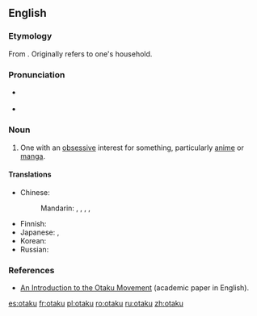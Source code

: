 {{was wotd|2008|June|20}}
==English==
{{wikipedia}}

===Etymology===
From {{etyl|ja}} {{term|おたく||geek, nerd|lang=ja}}.  Originally refers to one's household.

===Pronunciation===
* {{a|US}} {{IPA|/ɔˈtɑ.ku/}}
* {{audio|en-us-otaku.ogg|Audio (US)}}

===Noun===
{{en-noun}}

# {{fandom}} One with an [[obsessive]] interest for something, particularly [[anime]] or [[manga]].

====Translations====
{{trans-top|one with an obsessive interest}}
* Chinese:
*: Mandarin: {{i|male nerd}} {{t|zh|宅男|tr=zháinán|sc=Hani}}, {{i|female nerd}} {{t|zh|宅女|tr=zháinǚ|sc=Hani}}, {{i|fan}} {{t|zh|粉絲|sc=Hani}}, {{t|zh|粉丝|tr=fěnsī|sc=Hani}}, {{i|one obsessed with Japanese things}} {{t|zh|哈日族|tr=hāRìzú|sc=Hani}}
{{trans-mid}}
* Finnish: {{t|fi|otaku}}
* Japanese: {{t-|ja|オタク|tr=otaku}}, {{t|ja|おたく|tr=otaku|sc=Jpan}}
* Korean: {{t|ko|오타쿠|tr=otaku|sc=Kore}}
* Russian: {{t|ru|отаку|m|f|tr=otáku|sc=Cyrl}} {{indeclinable}}
{{trans-bottom}}

===References===
* [http://www.brunel.ac.uk/4042/entertext4.1/lamarre1.pdf An Introduction to the Otaku Movement] (academic paper in English).

[[es:otaku]]
[[fr:otaku]]
[[pl:otaku]]
[[ro:otaku]]
[[ru:otaku]]
[[zh:otaku]]
